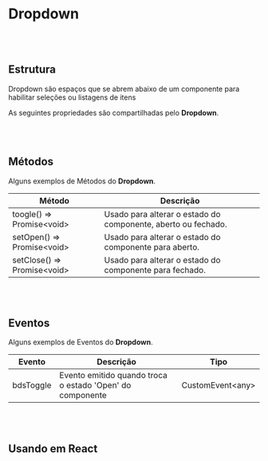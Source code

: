 
# Dropdown

<br></br>

## Estrutura

Dropdown são espaços que se abrem abaixo de um componente para habilitar seleções ou listagens de itens

<Canvas of={DropdownStories.Properties}></Canvas>

<Meta isTemplate />

As seguintes propriedades são compartilhadas pelo **Dropdown**.

<Controls />

<br></br>
## Métodos

Alguns exemplos de Métodos do **Dropdown**.

<table>
  <thead>
    <tr>
      <th>Método</th>
      <th>Descrição</th>
    </tr>
  </thead>
  <tbody>
    <tr>
      <td>toogle() =&gt; Promise&lt;void&gt;</td>
      <td>Usado para alterar o estado do componente, aberto ou fechado.</td>
    </tr>
    <tr>
      <td>setOpen() =&gt; Promise&lt;void&gt;</td>
      <td>Usado para alterar o estado do componente para aberto.</td>
    </tr>
    <tr>
      <td>setClose() =&gt; Promise&lt;void&gt;</td>
      <td>Usado para alterar o estado do componente para fechado.</td>
    </tr>
  </tbody>
</table>
<Source of={DropdownStories.Events} />

<br></br>
## Eventos

Alguns exemplos de Eventos do **Dropdown**.
<table>
  <thead>
    <tr>
      <th>Evento</th>
      <th>Descrição</th>
      <th>Tipo</th>
    </tr>
  </thead>
  <tbody>
    <tr>
      <td>bdsToggle</td>
      <td>Evento emitido quando troca o estado 'Open' do componente</td>
      <td>CustomEvent&lt;any&gt;</td>
    </tr>
  </tbody>
</table>


<Source of={DropdownStories.Events} />

<br></br>

## Usando em React

<Source of={DropdownStories.FrameworkReact} />

